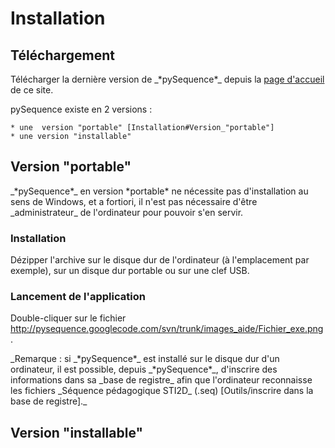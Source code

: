= Installation =


== Téléchargement ==

Télécharger la dernière version de _*pySequence*_ depuis la [http://code.google.com/p/pysequence/ page d'accueil] de ce site.

pySequence existe en 2 versions :
 * une  version "portable" [Installation#Version_"portable"]
 * une version "installable"


== Version "portable"==
_*pySequence*_ en version *portable* ne nécessite pas d'installation au sens de Windows, et a fortiori, il n'est pas nécessaire d'être _administrateur_ de l'ordinateur pour pouvoir s'en servir.



=== Installation ===
Dézipper l'archive sur le disque dur de l'ordinateur (à l'emplacement {{{C:}}} par exemple), sur un disque dur portable ou sur une clef USB.

=== Lancement de l'application ===
Double-cliquer sur le fichier http://pysequence.googlecode.com/svn/trunk/images_aide/Fichier_exe.png.

_Remarque : si _*pySequence*_ est installé sur le disque dur d'un ordinateur, il est possible, depuis _*pySequence*_, d'inscrire des informations dans sa _base de registre_ afin que l'ordinateur reconnaisse les fichiers _Séquence pédagogique STI2D_ (.seq) [Outils/inscrire dans la base de registre]._


== Version "installable" ==